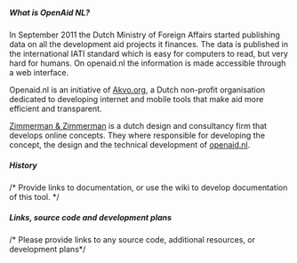 ===== What is OpenAid NL? =====
In September 2011 the Dutch Ministry of Foreign Affairs started publishing data on all the development aid projects it finances. The data is published in the international IATI standard which is easy for computers to read, but very hard for humans. On openaid.nl the information is made accessible through a web interface.

Openaid.nl is an initiative of [[Akvo.org]], a Dutch non-profit organisation dedicated to developing internet and mobile tools that make aid more efficient and transparent.

[[Zimmerman & Zimmerman]] is a dutch design and consultancy firm that develops online concepts. They where responsible for developing the concept, the design and the technical development of [[openaid.nl]].

===== History =====
/* Provide links to documentation, or use the wiki to develop documentation of this tool. */


===== Links, source code and development plans =====
/* Please provide links to any source code, additional resources, or development plans*/